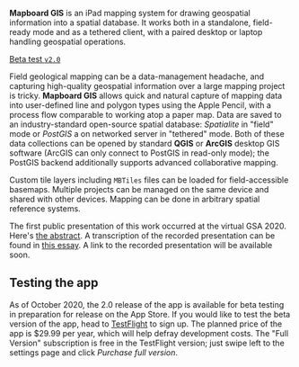 
**Mapboard GIS** is an iPad mapping system for drawing geospatial
information into a spatial database. It works both in a standalone,
field-ready mode and as a tethered client, with a paired desktop or
laptop handling geospatial operations.

<a className="link-button" href="https://testflight.apple.com/join/0TfVlWyN">Beta test <code>v2.0</code></a>

Field geological mapping can be a data-management headache, and capturing high-quality geospatial
information over a large mapping project is tricky.
**Mapboard GIS** allows quick and natural capture of mapping data
into user-defined line and polygon
types using the Apple Pencil, with a process flow comparable to working atop a
paper map. Data are saved to an industry-standard open-source spatial database:
_Spatialite_ in "field" mode or _PostGIS_ a on networked server in "tethered" mode.
Both of these data collections can be opened by standard **QGIS** or **ArcGIS**
desktop GIS software (ArcGIS can only connect to PostGIS in read-only mode); the PostGIS
backend additionally supports advanced collaborative mapping.

Custom tile layers including `MBTiles` files can be loaded
for field-accessible basemaps. Multiple projects can be managed on the same device
and shared with other devices. Mapping can be done in arbitrary spatial reference
systems.

The first public presentation of this work occurred at the virtual GSA 2020.
Here's [the abstract](https://gsa.confex.com/gsa/2020AM/meetingapp.cgi/Paper/359493).
A transcription of the recorded presentation can be found in
[this essay](https://davenquinn.com/blog/2020/10/mapboard-gis).
A link to the recorded presentation will be available soon.


## Testing the app

As of October 2020, the 2.0 release of the app is available for beta testing in preparation for release on the App Store.
If you would like to test the beta version of the app,
head to [TestFlight](https://testflight.apple.com/join/0TfVlWyN) to sign up.
The planned price of the app is $29.99 per year, which will help defray development costs.
The "Full Version" subscription is free in the TestFlight version; just swipe left
to the settings page and click _Purchase full version_.
